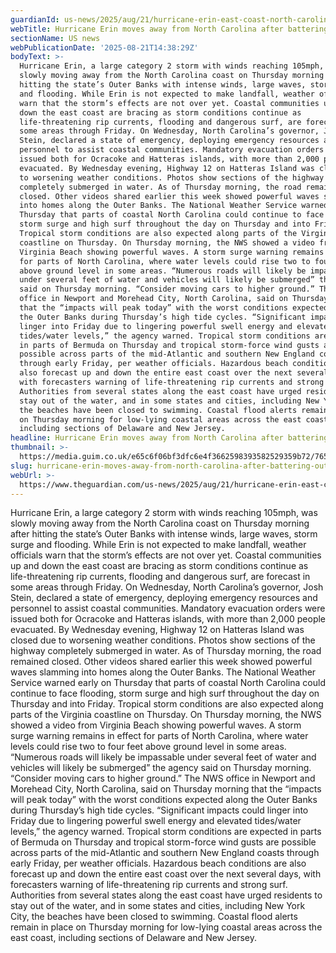 ```yaml
---
guardianId: us-news/2025/aug/21/hurricane-erin-east-coast-north-carolina
webTitle: Hurricane Erin moves away from North Carolina after battering outer banks
sectionName: US news
webPublicationDate: '2025-08-21T14:38:29Z'
bodyText: >-
  Hurricane Erin, a large category 2 storm with winds reaching 105mph, was
  slowly moving away from the North Carolina coast on Thursday morning after
  hitting the state’s Outer Banks with intense winds, large waves, storm surge
  and flooding. While Erin is not expected to make landfall, weather officials
  warn that the storm’s effects are not over yet. Coastal communities up and
  down the east coast are bracing as storm conditions continue as
  life-threatening rip currents, flooding and dangerous surf, are forecast in
  some areas through Friday. On Wednesday, North Carolina’s governor, Josh
  Stein, declared a state of emergency, deploying emergency resources and
  personnel to assist coastal communities. Mandatory evacuation orders were
  issued both for Ocracoke and Hatteras islands, with more than 2,000 people
  evacuated. By Wednesday evening, Highway 12 on Hatteras Island was closed due
  to worsening weather conditions. Photos show sections of the highway
  completely submerged in water. As of Thursday morning, the road remained
  closed. Other videos shared earlier this week showed powerful waves slamming
  into homes along the Outer Banks. The National Weather Service warned early on
  Thursday that parts of coastal North Carolina could continue to face flooding,
  storm surge and high surf throughout the day on Thursday and into Friday.
  Tropical storm conditions are also expected along parts of the Virginia
  coastline on Thursday. On Thursday morning, the NWS showed a video from
  Virginia Beach showing powerful waves. A storm surge warning remains in effect
  for parts of North Carolina, where water levels could rise two to four feet
  above ground level in some areas. “Numerous roads will likely be impassable
  under several feet of water and vehicles will likely be submerged” the agency
  said on Thursday morning. “Consider moving cars to higher ground.” The NWS
  office in Newport and Morehead City, North Carolina, said on Thursday morning
  that the “impacts will peak today” with the worst conditions expected along
  the Outer Banks during Thursday’s high tide cycles. “Significant impacts could
  linger into Friday due to lingering powerful swell energy and elevated
  tides/water levels,” the agency warned. Tropical storm conditions are expected
  in parts of Bermuda on Thursday and tropical storm-force wind gusts are
  possible across parts of the mid-Atlantic and southern New England coasts
  through early Friday, per weather officials. Hazardous beach conditions are
  also forecast up and down the entire east coast over the next several days,
  with forecasters warning of life-threatening rip currents and strong surf.
  Authorities from several states along the east coast have urged residents to
  stay out of the water, and in some states and cities, including New York City,
  the beaches have been closed to swimming. Coastal flood alerts remain in place
  on Thursday morning for low-lying coastal areas across the east coast,
  including sections of Delaware and New Jersey.
headline: Hurricane Erin moves away from North Carolina after battering outer banks
thumbnail: >-
  https://media.guim.co.uk/e65c6f06bf3dfc6e4f3662598393582529359b72/765_0_6108_4887/500.jpg
slug: hurricane-erin-moves-away-from-north-carolina-after-battering-outer-banks
webUrl: >-
  https://www.theguardian.com/us-news/2025/aug/21/hurricane-erin-east-coast-north-carolina
---
```

Hurricane Erin, a large category 2 storm with winds reaching 105mph, was slowly moving away from the North Carolina coast on Thursday morning after hitting the state’s Outer Banks with intense winds, large waves, storm surge and flooding. While Erin is not expected to make landfall, weather officials warn that the storm’s effects are not over yet. Coastal communities up and down the east coast are bracing as storm conditions continue as life-threatening rip currents, flooding and dangerous surf, are forecast in some areas through Friday. On Wednesday, North Carolina’s governor, Josh Stein, declared a state of emergency, deploying emergency resources and personnel to assist coastal communities. Mandatory evacuation orders were issued both for Ocracoke and Hatteras islands, with more than 2,000 people evacuated. By Wednesday evening, Highway 12 on Hatteras Island was closed due to worsening weather conditions. Photos show sections of the highway completely submerged in water. As of Thursday morning, the road remained closed. Other videos shared earlier this week showed powerful waves slamming into homes along the Outer Banks. The National Weather Service warned early on Thursday that parts of coastal North Carolina could continue to face flooding, storm surge and high surf throughout the day on Thursday and into Friday. Tropical storm conditions are also expected along parts of the Virginia coastline on Thursday. On Thursday morning, the NWS showed a video from Virginia Beach showing powerful waves. A storm surge warning remains in effect for parts of North Carolina, where water levels could rise two to four feet above ground level in some areas. “Numerous roads will likely be impassable under several feet of water and vehicles will likely be submerged” the agency said on Thursday morning. “Consider moving cars to higher ground.” The NWS office in Newport and Morehead City, North Carolina, said on Thursday morning that the “impacts will peak today” with the worst conditions expected along the Outer Banks during Thursday’s high tide cycles. “Significant impacts could linger into Friday due to lingering powerful swell energy and elevated tides/water levels,” the agency warned. Tropical storm conditions are expected in parts of Bermuda on Thursday and tropical storm-force wind gusts are possible across parts of the mid-Atlantic and southern New England coasts through early Friday, per weather officials. Hazardous beach conditions are also forecast up and down the entire east coast over the next several days, with forecasters warning of life-threatening rip currents and strong surf. Authorities from several states along the east coast have urged residents to stay out of the water, and in some states and cities, including New York City, the beaches have been closed to swimming. Coastal flood alerts remain in place on Thursday morning for low-lying coastal areas across the east coast, including sections of Delaware and New Jersey.
